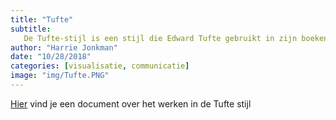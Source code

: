 ```yaml
---
title: "Tufte"
subtitle: 
   De Tufte-stijl is een stijl die Edward Tufte gebruikt in zijn boeken en handouts. Tufte's stijl is bekend vanwege zijn veelvuldig gebruik van opmerkingen aan de zijkant (sidenotes), strakke integratie van zijn grafieken met tekst en zijn duidelijk gezette typografie. Deze stijl is geimplementeerd in repectievelijk PDF en HTML. respectively. Beide implementaties zitten nu ook in het `tufte`-pakket. Als je een LaTeX/PDF output wilt, gebruik dan `tufte_handout` format voor handouts en `tufte_book` voor boeken. Voor HTML output, gebruik je `tufte_html`. 
author: "Harrie Jonkman"
date: "10/28/2018"
categories: [visualisatie, communicatie]
image: "img/Tufte.PNG"
---
```



[Hier](http://www.harriejonkman.nl/wp-content/uploads/2018/01/TufteProberen.pdf) vind je een document over het werken in de Tufte stijl